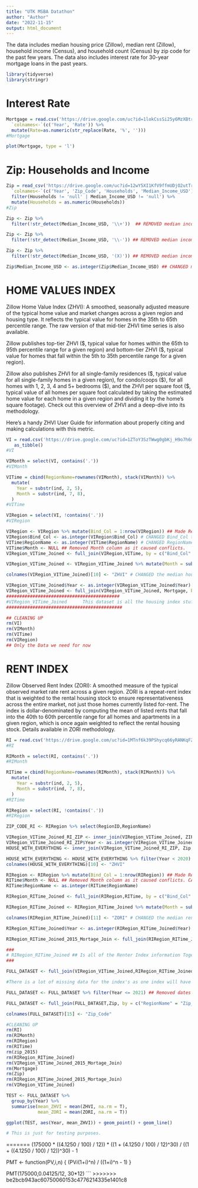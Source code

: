 ```yaml
---
title: "UTK MSBA Datathon"
author: "Author"
date: "2022-11-15"
output: html_document
---
```


The data includes median housing price (Zillow), median rent (Zillow), household income (Census), and household count (Census) by zip code for the past few years. The data also includes interest rate for 30-year mortgage loans in the past years.

```r
library(tidyverse)
library(stringr)
```

# Interest Rate

```r
Mortgage = read.csv('https://drive.google.com/uc?id=1lokCssSi25y6MzXBtry9QMOTfkZg0btW') %>%
  `colnames<-`(c('Year', 'Rate')) %>%
  mutate(Rate=as.numeric(str_replace(Rate, '%', '')))
#Mortgage

```

```r
plot(Mortgage, type = 'l')
```

# **Zip: Households and Income**

```r
Zip = read_csv('https://drive.google.com/uc?id=12wY5XI1KfV9ffmUDjO2utTrSa5Ksyus8') %>%
  `colnames<-`(c('Year', 'Zip_Code', 'Households', 'Median_Income_USD')) %>%
  filter(Households != 'null' | Median_Income_USD != 'null') %>%
  mutate(Households = as.numeric(Households))
#Zip
```

```r
Zip <- Zip %>%
  filter(!str_detect(Median_Income_USD, '\\+'))  ## REMOVED median income with a +
```

```r
Zip <- Zip %>%
  filter(!str_detect(Median_Income_USD, '\\-')) ## REMOVED median income with a -

Zip <- Zip %>%
  filter(!str_detect(Median_Income_USD, '(X)')) ## REMOVED median income with a (X)

Zip$Median_Income_USD <- as.integer(Zip$Median_Income_USD) ## CHANGED median income to integer


```

# HOME VALUES INDEX

Zillow Home Value Index (ZHVI): A smoothed, seasonally adjusted measure of the typical home value and market changes across a given region and housing type. It reflects the typical value for homes in the 35th to 65th percentile range. The raw version of that mid-tier ZHVI time series is also available.

Zillow publishes top-tier ZHVI (\$, typical value for homes within the 65th to 95th percentile range for a given region) and bottom-tier ZHVI (\$, typical value for homes that fall within the 5th to 35th percentile range for a given region).

Zillow also publishes ZHVI for all single-family residences (\$, typical value for all single-family homes in a given region), for condo/coops (\$), for all homes with 1, 2, 3, 4 and 5+ bedrooms (\$), and the ZHVI per square foot (\$, typical value of all homes per square foot calculated by taking the estimated home value for each home in a given region and dividing it by the home's square footage). Check out this overview of ZHVI and a deep-dive into its methodology.

Here's a handy ZHVI User Guide for information about properly citing and making calculations with this metric.

```r
VI = read.csv('https://drive.google.com/uc?id=1ZToY3SzTWwg0gbKj_H9o7h6myt_dKFIu', row.names ='RegionName') %>% 
   as_tibble()
#VI
```

```r
VIMonth = select(VI, contains('.'))
#VIMonth
```

```r
VITime = cbind(RegionName=rownames(VIMonth), stack(VIMonth)) %>%
  mutate(
    Year = substr(ind, 2, 5),
    Month = substr(ind, 7, 8),
  )
#VITime

```

```r
VIRegion = select(VI, !contains('.'))
#VIRegion
```


```r
VIRegion <- VIRegion %>% mutate(Bind_Col = 1:nrow(VIRegion)) ## Made RegionName to join later.
VIRegion$Bind_Col <- as.integer(VIRegion$Bind_Col) # CHANGED Bind_Col to integer
VITime$RegionName <- as.integer(VITime$RegionName) # CHANGED RegionName to integer
VITime$Month <- NULL ## Removed Month column as it caused conflicts. 
VIRegion_VITime_Joined <- full_join(VIRegion,VITime, by = c("Bind_Col" = "RegionName")) # JOINING ALL DATA BY RegionName

VIRegion_VITime_Joined <- VIRegion_VITime_Joined %>% mutate(Month = substr(ind, 7, 8)) ## ADDED Month Columns back to be used for a join later

colnames(VIRegion_VITime_Joined)[10] <- "ZHVI" # CHANGED the median house price from index to ZHVI. THIS IS THE average of the 35th - 65th percentile for housing price.

VIRegion_VITime_Joined$Year <- as.integer(VIRegion_VITime_Joined$Year) ## CHANGED Year to integer
VIRegion_VITime_Joined <- full_join(VIRegion_VITime_Joined, Mortgage, by = "Year") ## JOINED ALL DATA from mortgage to VIRegion_VITime
###########################################
#VIRegion_VITime_Joined      This dataset is all the housing index stuff we need.
############################################
```


```r
## CLEANING UP
rm(VI)
rm(VIMonth)
rm(VITime)
rm(VIRegion)
## Only the Data we need for now
```

# RENT INDEX

Zillow Observed Rent Index (ZORI): A smoothed measure of the typical observed market rate rent across a given region. ZORI is a repeat-rent index that is weighted to the rental housing stock to ensure representativeness across the entire market, not just those homes currently listed for-rent. The index is dollar-denominated by computing the mean of listed rents that fall into the 40th to 60th percentile range for all homes and apartments in a given region, which is once again weighted to reflect the rental housing stock. Details available in ZORI methodology.

```r
RI = read.csv('https://drive.google.com/uc?id=1MTnf6k39PShycq66yRANKqFZW5BmJfME')
#RI
```

```r
RIMonth = select(RI, contains('.'))
#RIMonth
```

```r
RITime = cbind(RegionName=rownames(RIMonth), stack(RIMonth)) %>%
  mutate(
    Year = substr(ind, 2, 5),
    Month = substr(ind, 7, 8),
  )
#RITime
```

```r
RIRegion = select(RI, !contains('.'))
#RIRegion

ZIP_CODE_RI <- RIRegion %>% select(RegionID,RegionName)

VIRegion_VITime_Joined_RI_ZIP <- inner_join(VIRegion_VITime_Joined, ZIP_CODE_RI, by = "RegionID")
VIRegion_VITime_Joined_RI_ZIP$Year <- as.integer(VIRegion_VITime_Joined_RI_ZIP$Year) 
HOUSE_WITH_EVERYTHING <- inner_join(VIRegion_VITime_Joined_RI_ZIP, Zip, by = c("Year","RegionName" = "Zip_Code")) 

HOUSE_WITH_EVERYTHING <- HOUSE_WITH_EVERYTHING %>% filter(Year < 2020)
colnames(HOUSE_WITH_EVERYTHING)[10] <- "ZHVI"
```


```r
RIRegion <- RIRegion %>% mutate(Bind_Col = 1:nrow(RIRegion)) ## Made RegionName to join later.
RITime$Month <- NULL ## Removed Month column as it caused conflicts. CAN BE ADDED LATER IF NEEDED
RITime$RegionName <- as.integer(RITime$RegionName)

RIRegion_RITime_Joined <- full_join(RIRegion,RITime, by = c("Bind_Col" = "RegionName")) # JOINING ALL DATA BY RegionName 

RIRegion_RITime_Joined <- RIRegion_RITime_Joined %>% mutate(Month = substr(ind, 7, 8)) # ADDING Month back for the join later

colnames(RIRegion_RITime_Joined)[11] <- "ZORI" # CHANGED the median rent price from index to ZORI

RIRegion_RITime_Joined$Year <- as.integer(RIRegion_RITime_Joined$Year) ## CHANGED Year to integer

RIRegion_RITime_Joined_2015_Mortage_Join <- full_join(RIRegion_RITime_Joined, Mortgage, by = "Year") ## JOINED ALL DATA from mortgage to RIRegion_RITime_Joined

###
# RIRegion_RITime_Joined ## Is all of the Renter Index information Together. 
###
```


```r
FULL_DATASET <- full_join(VIRegion_VITime_Joined,RIRegion_RITime_Joined_2015_Mortage_Join, by = c("RegionID","Metro","ind","Rate","StateName","Year","Month","CountyName","State","City","SizeRank","RegionType","Bind_Col"))## INNER JOINING by RegionName, Month, and Year in order to match everything correctly. The suffix is there to understand which dataset you are looking at. _VI refers to the housing value index. _RI refers to the Renter Index. 

#There is a lot of missing data for the index's as one index will have data but the other wont for that time of the year and month. Should be okay as we are mainly looking at houses.

FULL_DATASET <- FULL_DATASET %>% filter(Year <= 2021) ## Removed dates that go beyond the 30 - year mortage rate.

FULL_DATASET <- full_join(FULL_DATASET,Zip, by = c("RegionName" = "Zip_Code", "Year"))

colnames(FULL_DATASET)[15] <- "Zip_Code"
```

```r
#CLEANING UP
rm(RI)
rm(RIMonth)
rm(RIRegion)
rm(RITime)
rm(zip_2015)
rm(RIRegion_RITime_Joined)
rm(VIRegion_VITime_Joined_2015_Mortage_Join)
rm(Mortgage)
rm(Zip)
rm(RIRegion_RITime_Joined_2015_Mortage_Join)
rm(VIRegion_VITime_Joined)
```

```r
TEST <- FULL_DATASET %>%
  group_by(Year) %>%
  summarise(mean_ZHVI = mean(ZHVI, na.rm = T),
            mean_ZORI = mean(ZORI, na.rm = T))

ggplot(TEST, aes(Year, mean_ZHVI)) + geom_point() + geom_line()

# This is just for testing purposes.

```
 
=======
(175000 * ((4.1250 / 100) / 12)) * ((1 + (4.1250 / 100) / 12)^30) / ((1 + ((4.1250 / 100) / 12))^30) - 1

PMT <- function(PV,i,n) {
  (PV*i*(1+i)^n) / ((1+i)^n - 1)
}

PMT(175000,0.04125/12, 30*12)
```
>>>>>>> be2bcb943ac60750060153c4776214335e1401c8

